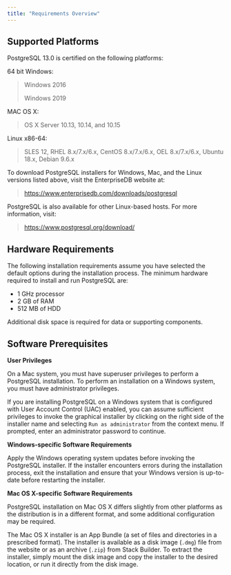 ```yaml
---
title: "Requirements Overview"
---
```




## Supported Platforms

PostgreSQL 13.0 is certified on the following platforms:

64 bit Windows:

> Windows 2016
>
> Windows 2019

MAC OS X:

> OS X Server 10.13, 10.14, and 10.15

Linux x86-64:

> SLES 12, RHEL 8.x/7.x/6.x, CentOS 8.x/7.x/6.x, OEL 8.x/7.x/6.x, Ubuntu 18.x, Debian 9.6.x

To download PostgreSQL installers for Windows, Mac, and the Linux versions listed above, visit the EnterpriseDB website at:

> <https://www.enterprisedb.com/downloads/postgresql>

PostgreSQL is also available for other Linux-based hosts. For more information, visit:

> <https://www.postgresql.org/download/>

## Hardware Requirements

The following installation requirements assume you have selected the default options during the installation process. The minimum hardware required to install and run PostgreSQL are:

-   1 GHz processor
-   2 GB of RAM
-   512 MB of HDD

Additional disk space is required for data or supporting components.



## Software Prerequisites

**User Privileges**

On a Mac system, you must have superuser privileges to perform a PostgreSQL installation. To perform an installation on a Windows system, you must have administrator privileges.

If you are installing PostgreSQL on a Windows system that is configured with User Account Control (UAC) enabled, you can assume sufficient privileges to invoke the graphical installer by clicking on the right side of the installer name and selecting `Run as administrator` from the context menu. If prompted, enter an administrator password to continue.

**Windows-specific Software Requirements**

Apply the Windows operating system updates before invoking the PostgreSQL installer. If the installer encounters errors during the installation process, exit the installation and ensure that your Windows version is up-to-date before restarting the installer.

**Mac OS X-specific Software Requirements**

PostgreSQL installation on Mac OS X differs slightly from other platforms as the distribution is in a different format, and some additional configuration may be required.

The Mac OS X installer is an App Bundle (a set of files and directories in a prescribed format). The installer is available as a disk image (`.dmg`) file from the website or as an archive (`.zip`) from Stack Builder. To extract the installer, simply mount the disk image and copy the installer to the desired location, or run it directly from the disk image.
